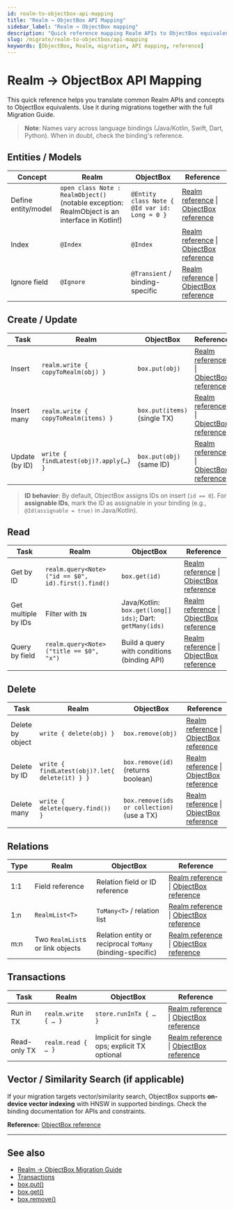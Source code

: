 ```yaml
---
id: realm-to-objectbox-api-mapping
title: "Realm → ObjectBox API Mapping"
sidebar_label: "Realm → ObjectBox mapping"
description: "Quick reference mapping Realm APIs to ObjectBox equivalents across languages."
slug: /migrate/realm-to-objectbox/api-mapping
keywords: [ObjectBox, Realm, migration, API mapping, reference]
---
```


# Realm → ObjectBox API Mapping

This quick reference helps you translate common Realm APIs and concepts to ObjectBox equivalents. Use it during migrations together with the full Migration Guide.

> **Note**: Names vary across language bindings (Java/Kotlin, Swift, Dart, Python). When in doubt, check the binding's reference.

## Entities / Models

| Concept | Realm | ObjectBox | Reference |
|---|---|---|---|
| Define entity/model | `open class Note : RealmObject()` (notable exception: RealmObject is an interface in Kotlin!) | `@Entity class Note { @Id var id: Long = 0 }` | [Realm reference](https://www.mongodb.com/docs/realm-sdks/kotlin/latest/library-base/io.realm.kotlin.types/-realm-object/index.html ) \| [ObjectBox reference](https://docs.objectbox.io/entity-annotations ) || Primary key / ID | `@PrimaryKey var id: Long = 0` | `@Id var id: Long = 0` (auto-assigned on insert unless assignable) | [Realm reference](https://www.mongodb.com/docs/realm-sdks/kotlin/latest/library-base/io.realm.kotlin.types.annotations/-primary-key/index.html) \| [ObjectBox reference](https://docs.objectbox.io/advanced/object-ids) |
| Index | `@Index` | `@Index` | [Realm reference](https://www.mongodb.com/docs/realm-sdks/java/10.3.1/io/realm/RealmObjectSchema.html) \| [ObjectBox reference](https://docs.objectbox.io/entity-annotations) |
| Ignore field | `@Ignore` | `@Transient` / binding-specific | [Realm reference](https://www.mongodb.com/docs/realm-sdks/kotlin/latest/library-base/io.realm.kotlin.types.annotations/-ignore/index.html) \| [ObjectBox reference](https://docs.objectbox.io/entity-annotations) |

## Create / Update

| Task | Realm | ObjectBox | Reference |
|---|---|---|---|
| Insert | `realm.write { copyToRealm(obj) }` | `box.put(obj)` | [Realm reference](https://www.mongodb.com/docs/realm-sdks/kotlin/1.4.0/library-base/-realm%20-kotlin%20-s-d-k/io.realm.kotlin/-mutable-realm/copy-to-realm.html) \| [ObjectBox reference](https://docs.objectbox.io/getting-started) |
| Insert many | `realm.write { copyToRealm(items) }` | `box.put(items)` (single TX) | [Realm reference](https://www.mongodb.com/docs/realm-sdks/kotlin/1.4.0/library-base/-realm%20-kotlin%20-s-d-k/io.realm.kotlin/-mutable-realm/copy-to-realm.html) \| [ObjectBox reference](https://docs.objectbox.io/transactions) |
| Update (by ID) | `write { findLatest(obj)?.apply{…} }` | `box.put(obj)` (same ID) | [Realm reference](https://www.mongodb.com/docs/realm-sdks/kotlin/latest/library-base/io.realm.kotlin/-mutable-realm/find-latest.html) \| [ObjectBox reference](https://docs.objectbox.io/getting-started) |

> **ID behavior**: By default, ObjectBox assigns IDs on insert (`id == 0`). For **assignable IDs**, mark the ID as assignable in your binding (e.g., `@Id(assignable = true)` in Java/Kotlin).

## Read

| Task | Realm | ObjectBox | Reference |
|---|---|---|---|
| Get by ID | `realm.query<Note>("id == $0", id).first().find()` | `box.get(id)` | [Realm reference](https://www.mongodb.com/docs/realm-sdks/kotlin/latest/library-base/io.realm.kotlin.query/RealmQuery/index.html) \| [ObjectBox reference](https://objectbox.io/docfiles/java/current/io/objectbox/Box.html) |
| Get multiple by IDs | Filter with `IN` | Java/Kotlin: `box.get(long[] ids)`; Dart: `getMany(ids)` | [Realm reference](https://www.mongodb.com/docs/realm-sdks/js/latest/tutorial-query-language.html) \| [ObjectBox reference](https://javadoc.io/static/io.objectbox/objectbox-java/2.9.1/io/objectbox/Box.html) |
| Query by field | `realm.query<Note>("title == $0", "x")` | Build a query with conditions (binding API) | [Realm reference](https://www.mongodb.com/docs/realm-sdks/kotlin/latest/library-base/io.realm.kotlin.query/RealmQuery/index.html) \| [ObjectBox reference](https://docs.objectbox.io/queries) |

## Delete

| Task | Realm | ObjectBox | Reference |
|---|---|---|---|
| Delete by object | `write { delete(obj) }` | `box.remove(obj)` | [Realm reference](https://www.mongodb.com/docs/realm-sdks/kotlin/latest/library-base/io.realm.kotlin/-mutable-realm/delete.html) \| [ObjectBox reference](https://docs.objectbox.io/getting-started) |
| Delete by ID | `write { findLatest(obj)?.let{ delete(it) } }` | `box.remove(id)` (returns boolean) | [Realm reference](https://www.mongodb.com/docs/realm-sdks/kotlin/latest/library-base/io.realm.kotlin/-mutable-realm/delete.html) \| [ObjectBox reference](https://objectbox.io/docfiles/java/current/io/objectbox/Box.html) |
| Delete many | `write { delete(query.find()) }` | `box.remove(ids or collection)` (use a TX) | [Realm reference](https://www.mongodb.com/docs/realm-sdks/kotlin/latest/library-base/io.realm.kotlin/-mutable-realm/delete.html) \| [ObjectBox reference](https://objectbox.io/docfiles/java/current/io/objectbox/Box.html) |

## Relations

| Type | Realm | ObjectBox | Reference |
|---|---|---|---|
| 1:1 | Field reference | Relation field or ID reference | [Realm reference](https://www.mongodb.com/docs/realm-sdks/java/10.3.1/io/realm/RealmObjectSchema.html) \| [ObjectBox reference](https://docs.objectbox.io/relations) |
| 1:n | `RealmList<T>` | `ToMany<T>` / relation list | [Realm reference](https://www.mongodb.com/docs/realm-sdks/java/latest/io/realm/RealmList.html) \| [ObjectBox reference](https://docs.objectbox.io/relations) |
| m:n | Two `RealmList`s or link objects | Relation entity or reciprocal `ToMany` (binding-specific) | [Realm reference](https://www.mongodb.com/docs/realm-sdks/java/latest/io/realm/RealmList.html) \| [ObjectBox reference](https://docs.objectbox.io/relations) |

## Transactions

| Task | Realm | ObjectBox | Reference |
|---|---|---|---|
| Run in TX | `realm.write { … }` | `store.runInTx { … }` | [Realm reference](https://www.mongodb.com/docs/realm-sdks/kotlin/latest/library-base/io.realm.kotlin/-mutable-realm/write.html) \| [ObjectBox reference](https://docs.objectbox.io/transactions) |
| Read-only TX | `realm.read { … }` | Implicit for single ops; explicit TX optional | [Realm reference](https://www.mongodb.com/docs/realm-sdks/kotlin/latest/library-base/io.realm.kotlin/-realm/read.html) \| [ObjectBox reference](https://docs.objectbox.io/transactions) |

## Vector / Similarity Search (if applicable)

If your migration targets vector/similarity search, ObjectBox supports **on-device vector indexing** with HNSW in supported bindings. Check the binding documentation for APIs and constraints.

**Reference:** [ObjectBox reference](https://docs.objectbox.io/on-device-vector-search)

---

## See also
- [Realm → ObjectBox Migration Guide](./realm-to-objectbox-migration.mdx)
- [Transactions](./transactions.mdx)
- [box.put()](./box-put-method.mdx)
- [box.get()](./box-get-method.mdx)
- [box.remove()](./box-remove-method.mdx)

